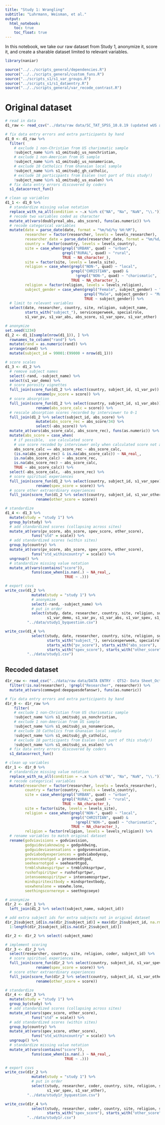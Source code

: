 ```yaml
---
title: "Study 1: Wrangling"
subtitle: "Luhrmann, Weisman, et al."
output: 
  html_notebook:
    toc: true
    toc_float: true
---
```


In this notebook, we take our raw dataset from Study 1, anonymize it, score it, and create a sharable dataset limited to relevant variables.

```r
library(naniar)
```


```r
source("../../scripts_general/dependencies.R")
source("../../scripts_general/custom_funs.R")
source("../scripts_s1/s1_var_groups.R")
source("../scripts_s1/s1_dataentry.R")
source("../../scripts_general/var_recode_contrast.R")
```

# Original dataset

```r
# read in data
d1_raw <- read_csv("../data/raw data/SC_TAT_SPSS_10.8.19 (updated wUS abs score).csv")
```

```r
# fix data entry errors and extra participants by hand
d1_0 <- d1_raw %>%
  filter(
    # exclude 1 non-Christian from US charismatic sample
    !subject_name %in% s1_omitsubj_us_nonchristian,
    # exclude 1 non-American from US sample
    !subject_name %in% s1_omitsubj_us_nonamerican,
    # exclude 10 Catholics from Ghanaian local sample
    !subject_name %in% s1_omitsubj_gh_catholic,
    # exclude 18 participants from Esalen (not part of this study!)
    !subject_name %in% s1_omitsubj_us_esalen) %>%
  # fix data entry errors discovered by coders
  s1_datacorrect_fun()
```

```r
# clean up variables
d1_1 <- d1_0 %>%
  # standardize missing value notation
  replace_with_na_all(condition = ~.x %in% c("NA", "Na", "NaN", "\\.")) %>%
  # recode two variables coded as character
  mutate_at(vars(doublyreal_abs, abs_score), funs(as.numeric)) %>%
  # recode categorical variables
  mutate(date = parse_date(date, format = "%m/%d/%y %H:%M"),
         researcher = factor(researcher, levels = levels_researcher),
         researcher_date = parse_date(researcher_date, format = "%m/%d/%y"),
         country = factor(country, levels = levels_country),
         site = case_when(grepl("URBAN", quad) ~ "urban",
                          grepl("RURAL", quad) ~ "rural",
                          TRUE ~ NA_character_),
         site = factor(site, levels = levels_site),
         religion = case_when(grepl("NON-", quad) ~ "local",
                              grepl("CHRISTIAN", quad) & 
                                !grepl("NON-", quad) ~ "charismatic",
                              TRUE ~ NA_character_),
         religion = factor(religion, levels = levels_religion),
         subject_gender = case_when(grepl("Female", subject_gender) ~ "Female",
                                    grepl("Male", subject_gender) ~ "Male",
                                    TRUE ~ subject_gender)) %>%
  # limit to relevant variables
  select(date, researcher, country, site, religion, subject_name,
         starts_with("subject_"), servicesperweek, specialrole,
         s1_var_pv, s1_var_abs, abs_score, s1_var_spev, s1_var_other)
```

```r
# anonymize
set.seed(1234)
d1_2 <- d1_1[sample(nrow(d1_1)), ] %>%
  rownames_to_column("rand") %>%
  mutate(rand = as.numeric(rand)) %>%
  arrange(rand) %>%
  mutate(subject_id = 99001:(99000 + nrow(d1_1)))
```

```r
# score scales
d1_3 <- d1_2 %>%
  # remove subject names
  select(-rand, -subject_name) %>%
  select(s1_var_demo) %>%
  # score porosity vignettes
  full_join(score_fun(d1_2 %>% select(country, subject_id, s1_var_pv)) %>%
              rename(pv_score = score)) %>%
  # score absorption
  full_join(score_fun(d1_2 %>% select(country, subject_id, s1_var_abs)) %>%
              rename(abs_score_calc = score)) %>%
  # rescale absorption scores recorded by interviewer to 0-1
  full_join(d1_2 %>% select(subject_id, abs_score) %>%
              mutate(abs_score_rec = abs_score/34) %>%
              select(-abs_score)) %>%
  mutate_at(vars(abs_score_calc, abs_score_rec), funs(as.numeric)) %>%
  mutate(abs_score = case_when(
    # if possible,  use calculated score
    # use score recoded by interviewer only when calculated score not available
    abs_score_calc == abs_score_rec ~ abs_score_calc,
    (is.na(abs_score_rec) & is.na(abs_score_calc)) ~ NA_real_,
    is.na(abs_score_calc) ~ abs_score_rec,
    is.na(abs_score_rec) ~ abs_score_calc,
    TRUE ~ abs_score_calc)) %>%
  select(-abs_score_calc, -abs_score_rec) %>%
  # score spiritual experiences
  full_join(score_fun(d1_2 %>% select(country, subject_id, s1_var_spev)) %>%
              rename(spev_score = score)) %>%
  # score other extraordinary experiences
  full_join(score_fun(d1_2 %>% select(country, subject_id, s1_var_other)) %>%
              rename(other_score = score))
```

```r
# standardize
d1_4 <- d1_3 %>%
  mutate(study = "study 1") %>%
  group_by(study) %>%
  # add standardized scores (collapsing across sites)
  mutate_at(vars(pv_score, abs_score, spev_score, other_score), 
            funs("std" = scale)) %>%
  # add standardized scores (within sites)
  group_by(country) %>%
  mutate_at(vars(pv_score, abs_score, spev_score, other_score), 
            funs("std_withincountry" = scale)) %>%
  ungroup() %>%
  # standardize missing value notation
  mutate_at(vars(contains("score")), 
            funs(case_when(is.nan(.) ~ NA_real_, 
                           TRUE ~ .)))
```

```r
# export csvs
write_csv(d1_2 %>% 
            mutate(study = "study 1") %>%
            # anonymize
            select(-rand, -subject_name) %>%
            # put in order
            select(study, date, researcher, country, site, religion, subject_id,
                   s1_var_demo, s1_var_pv, s1_var_abs, s1_var_spev, s1_var_other), 
          "../data/study1_byquestion.csv")

write_csv(d1_4 %>%
            select(study, date, researcher, country, site, religion, subject_id,
                   starts_with("subject_"), servicesperweek, specialrole,
                   starts_with("pv_score"), starts_with("abs_score"),
                   starts_with("spev_score"), starts_with("other_score")), 
          "../data/study1.csv")
```

## Recoded dataset

```r
d1r_raw <- read_csv("../data/raw data/DATA ENTRY - QTS2- Data Sheet_October 15.csv") %>%
  filter(!is.na(researcher), !grepl("Researcher", researcher)) %>%
  mutate_at(vars(commwgod:deepquesdefanswr), funs(as.numeric))
```

```r
# fix data entry errors and extra participants by hand
d1r_0 <- d1r_raw %>%
    filter(
    # exclude 1 non-Christian from US charismatic sample
    !subject_name %in% s1_omitsubj_us_nonchristian,
    # exclude 1 non-American from US sample
    !subject_name %in% s1_omitsubj_us_nonamerican,
    # exclude 10 Catholics from Ghanaian local sample
    !subject_name %in% s1_omitsubj_gh_catholic,
    # exclude 18 participants from Esalen (not part of this study!)
    !subject_name %in% s1_omitsubj_us_esalen) %>%
  # fix data entry errors discovered by coders
  s1_datacorrect_fun()
```

```r
# clean up variables
d1r_1 <- d1r_0 %>%
  # standardize missing value notation
  replace_with_na_all(condition = ~.x %in% c("NA", "Na", "NaN", "\\.")) %>%
  # recode categorical variables
  mutate(researcher = factor(researcher, levels = levels_researcher),
         country = factor(country, levels = levels_country),
         site = case_when(grepl("URBAN", quad) ~ "urban",
                          grepl("RURAL", quad) ~ "rural",
                          TRUE ~ NA_character_),
         site = factor(site, levels = levels_site),
         religion = case_when(grepl("NON-", quad) ~ "local",
                              grepl("CHRISTIAN", quad) & 
                                !grepl("NON-", quad) ~ "charismatic",
                              TRUE ~ NA_character_),
         religion = factor(religion, levels = levels_religion)) %>%
  # rename variables to match original dataset
  rename(godviavisions = godviavision,
         godguideviaknowing = godgvk0wing,
         godguideviasensations = godgvsensation,
         godviabodyexperiences = godviabodyexp,
         presencenotgod = presence0tgod,
         seehearnotgod = seehear0tgod,
         trmblshakespirtpwr = trmblshksprtpwr,
         rushofspiritpwr = rushofsprtpwr,
         intenseemospiritpwr = intensemosprtpwr,
         mindspiritexitbody = mindsprtextbody,
         voxwhenalone = voxwhe.lone,
         seethingscornereye = seethngcoeye)
```

```r
# anonymize
d1r_2 <- d1r_1 %>%
  left_join(d1_2 %>% select(subject_name, subject_id))

# add extra subject ids for extra subjects not in original dataset
d1r_2$subject_id[is.na(d1r_2$subject_id)] = max(d1r_2$subject_id, na.rm = T) + 
  1:length(d1r_2$subject_id[is.na(d1r_2$subject_id)])

d1r_2 <- d1r_2 %>% select(-subject_name)
```

```r
# implement scoring
d1r_3 <- d1r_2 %>%
  select(researcher, country, site, religion, coder, subject_id) %>%
  # score spiritual experiences
  full_join(score_fun(d1r_2 %>% select(country, subject_id, s1_var_spev)) %>%
              rename(spev_score = score)) %>%
  # score other extraordinary experiences
  full_join(score_fun(d1r_2 %>% select(country, subject_id, s1_var_other)) %>%
              rename(other_score = score))
```

```r
# standardize
d1r_4 <- d1r_3 %>%
  mutate(study = "study 1") %>%
  group_by(study) %>%
  # add standardized scores (collapsing across sites)
  mutate_at(vars(spev_score, other_score), 
            funs("std" = scale)) %>%
  # add standardized scores (within sites)
  group_by(country) %>%
  mutate_at(vars(spev_score, other_score), 
            funs("std_withincountry" = scale)) %>%
  ungroup() %>%
  # standardize missing value notation
  mutate_at(vars(contains("score")), 
            funs(case_when(is.nan(.) ~ NA_real_, 
                           TRUE ~ .)))
```

```r
# export csvs
write_csv(d1r_2 %>% 
            mutate(study = "study 1") %>%
            # put in order
            select(study, researcher, coder, country, site, religion, subject_id,
                   s1_var_spev, s1_var_other), 
          "../data/study1r_byquestion.csv")

write_csv(d1r_4 %>%
            select(study, researcher, coder, country, site, religion, subject_id,
                   starts_with("spev_score"), starts_with("other_score")), 
          "../data/study1r.csv")
```

